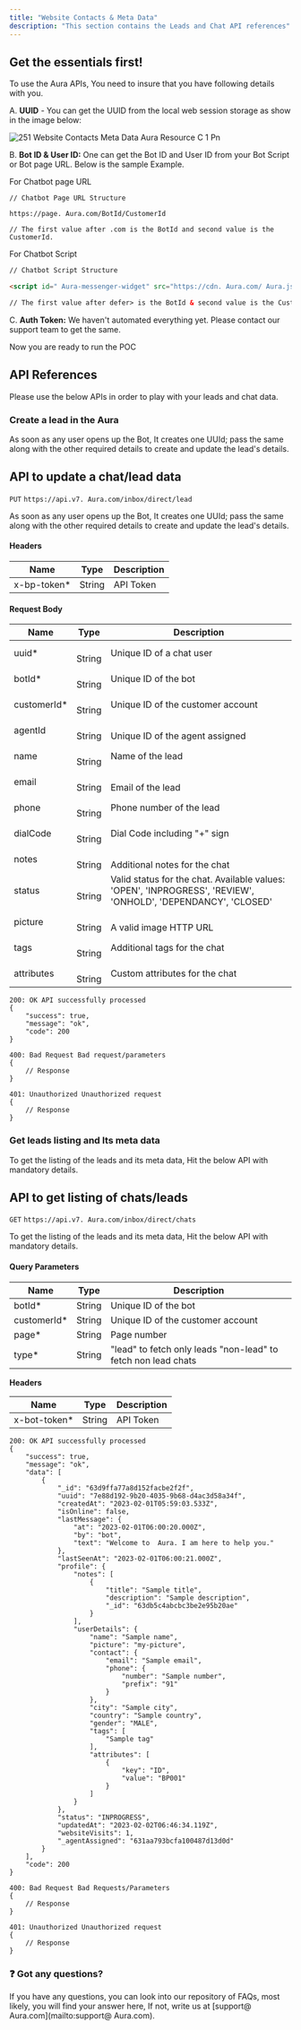 ```yaml
---
title: "Website Contacts & Meta Data"
description: "This section contains the Leads and Chat API references"
---
```


## **Get the essentials first\!**

To use the  Aura APIs, You need to insure that you have following details with you.

A. **UUID** - You can get the UUID from the local web session storage as show in the image below:

![251 Website Contacts Meta Data  Aura Resource C 1 Pn](/images/api-references/website-contact-metadata/251.website_contacts__meta_data__Aura_resource_c-1.png)

B. **Bot ID & User ID:** One can get the Bot ID and User ID from your Bot Script or Bot page URL. Below is the sample Example.

For Chatbot page URL

```
// Chatbot Page URL Structure

https://page. Aura.com/BotId/CustomerId

// The first value after .com is the BotId and second value is the CustomerId.
```

For Chatbot Script

```html
// Chatbot Script Structure

<script id=" Aura-messenger-widget" src="https://cdn. Aura.com/ Aura.js" defer>BotId,CustomerId</script>

// The first value after defer> is the BotId & second value is the CustomerId.
```

C. **Auth Token:** We haven't automated everything yet. Please contact our support team to get the same.

Now you are ready to run the POC

## **API References**

Please use the below APIs in order to play with your leads and chat data.

### **Create a lead in the  Aura**

As soon as any user opens up the Bot, It creates one UUId; pass the same along with the other required details to create and update the lead's details.

## **API to update a chat/lead data**

`PUT` `https://api.v7. Aura.com/inbox/direct/lead`

As soon as any user opens up the Bot, It creates one UUId; pass the same along with the other required details to create and update the lead's details.

#### **Headers**

| **Name**     | **Type** | **Description** |
| ------------ | -------- | --------------- |
| x-bp-token\* | String   | API Token       |

#### **Request Body**

| **Name**     | **Type**     | **Description**                                                                                               |
| ------------ | ------------ | ------------------------------------------------------------------------------------------------------------- |
| uuid\*       | <br />String | Unique ID of a chat user                                                                                      |
| botId\*      | <br />String | Unique ID of the bot                                                                                          |
| customerId\* | <br />String | Unique ID of the customer account                                                                             |
| agentId      | <br />String | <br />Unique ID of the agent assigned                                                                         |
| name         | <br />String | Name of the lead                                                                                              |
| email        | <br />String | <br />Email of the lead                                                                                       |
| phone        | <br />String | Phone number of the lead                                                                                      |
| dialCode     | <br />String | Dial Code including "\+" sign                                                                                 |
| notes        | <br />String | <br />Additional notes for the chat                                                                           |
| status       | <br />String | Valid status for the chat. Available values: 'OPEN', 'INPROGRESS', 'REVIEW', 'ONHOLD', 'DEPENDANCY', 'CLOSED' |
| picture      | <br />String | <br />A valid image HTTP URL                                                                                  |
| tags         | <br />String | Additional tags for the chat                                                                                  |
| attributes   | <br />String | Custom attributes for the chat                                                                                |

<CodeGroup>

```
200: OK API successfully processed
{
    "success": true,
    "message": "ok",
    "code": 200
}
```


```
400: Bad Request Bad request/parameters
{
    // Response
}
```


```
401: Unauthorized Unauthorized request
{
    // Response
}
```

</CodeGroup>

### **Get leads listing and Its meta data**

To get the listing of the leads and its meta data, Hit the below API with mandatory details.

## **API to get listing of chats/leads**

`GET` `https://api.v7. Aura.com/inbox/direct/chats`

To get the listing of the leads and its meta data, Hit the below API with mandatory details.

#### **Query Parameters**

| **Name**     | **Type** | **Description**                                                |
| ------------ | -------- | -------------------------------------------------------------- |
| botId\*      | String   | Unique ID of the bot                                           |
| customerId\* | String   | Unique ID of the customer account                              |
| page\*       | String   | Page number                                                    |
| type\*       | String   | "lead" to fetch only leads  "non-lead" to fetch non lead chats |

**Headers**

| **Name**      | **Type** | **Description** |
| ------------- | -------- | --------------- |
| x-bot-token\* | String   | API Token       |

<CodeGroup>

```
200: OK API successfully processed
{
    "success": true,
    "message": "ok",
    "data": [
        {
            "_id": "63d9ffa77a8d152facbe2f2f",
            "uuid": "7e88d192-9b20-4035-9b68-d4ac3d58a34f",
            "createdAt": "2023-02-01T05:59:03.533Z",
            "isOnline": false,
            "lastMessage": {
                "at": "2023-02-01T06:00:20.000Z",
                "by": "bot",
                "text": "Welcome to  Aura. I am here to help you."
            },
            "lastSeenAt": "2023-02-01T06:00:21.000Z",
            "profile": {
                "notes": [
                    {
                        "title": "Sample title",
                        "description": "Sample description",
                        "_id": "63db5c4abcbc3be2e95b20ae"
                    }
                ],
                "userDetails": {
                    "name": "Sample name",
                    "picture": "my-picture",
                    "contact": {
                        "email": "Sample email",
                        "phone": {
                            "number": "Sample number",
                            "prefix": "91"
                        }
                    },
                    "city": "Sample city",
                    "country": "Sample country",
                    "gender": "MALE",
                    "tags": [
                        "Sample tag"
                    ],
                    "attributes": [
                        {
                            "key": "ID",
                            "value": "BP001"
                        }
                    ]
                }
            },
            "status": "INPROGRESS",
            "updatedAt": "2023-02-02T06:46:34.119Z",
            "websiteVisits": 1,
            "_agentAssigned": "631aa793bcfa100487d13d0d"
        }
    ],
    "code": 200
}
```


```
400: Bad Request Bad Requests/Parameters
{
    // Response
}
```


```
401: Unauthorized Unauthorized request
{
    // Response
}
```

</CodeGroup>

### **❓ Got any questions?**

If you have any questions, you can look into our repository of FAQs, most likely, you will find your answer here, If not, write us at [support@ Aura.com](mailto:support@ Aura.com).